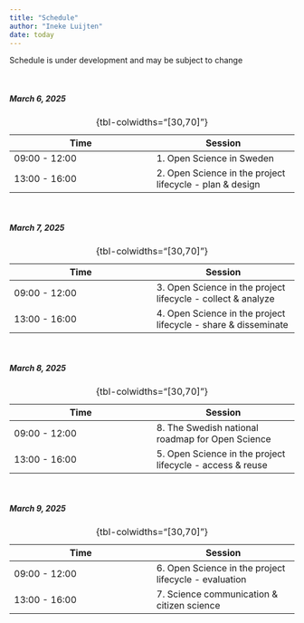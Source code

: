 ```yaml
---
title: "Schedule"
author: "Ineke Luijten"
date: today
---
```



::: {.callout-note}
Schedule is under development and may be subject to change
:::
 

<br/>

##### March 6, 2025  

| Time | Session |
|------|------|
| 09:00 - 12:00 | 1. Open Science in Sweden |
| 13:00 - 16:00 | 2. Open Science in the project lifecycle - plan & design |
: {tbl-colwidths="[30,70]"}  

<br/>
     
##### March 7, 2025    

| Time | Session |
|------|------|
| 09:00 - 12:00 | 3. Open Science in the project lifecycle - collect & analyze |
| 13:00 - 16:00 | 4. Open Science in the project lifecycle - share & disseminate |
: {tbl-colwidths="[30,70]"}

<br/>

##### March 8, 2025   

| Time | Session |
|------|------|
| 09:00 - 12:00 | 8. The Swedish national roadmap for Open Science  |
| 13:00 - 16:00 | 5. Open Science in the project lifecycle - access & reuse |
: {tbl-colwidths="[30,70]"}

<br/>

##### March 9, 2025   

| Time | Session |
|------|------|
| 09:00 - 12:00 | 6. Open Science in the project lifecycle - evaluation |
| 13:00 - 16:00 | 7. Science communication & citizen science |
: {tbl-colwidths="[30,70]"}

<br/>


